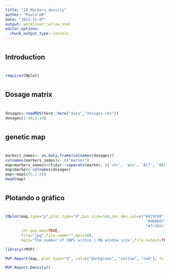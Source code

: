 ```yaml
---
title: "18_Markers_density"
author: "Paulo-HR"
date: "2023-11-07"
output: workflowr::wflow_html
editor_options:
  chunk_output_type: console
---
```


##################
#
## Introduction
#
#################
```r
require(CMplot)
```

###################
#
## Dosage matrix
#
###################
```r
dosages<-readRDS(here::here("data","dosages.rds"))
dosages[1:10,1:10]
```


##################
#
## genetic map
#
##################
```r
markers_names<- as.data.frame(colnames(dosages))
colnames(markers_names)<- c("marker")
map=markers_names%>%tidyr::separate(marker, c('chr', 'pos', 'ALT', 'REF'))
map$marker<-colnames(dosages)
map<-map[c(5,1:2)]
head(map)
```

########################
#
## Plotando o gráfico
#
########################
```r
CMplot(map,type="p",plot.type="d",bin.size=1e6,chr.den.col=c("#4197d8", "#f8c120", "#413496", "#495226",
                                                              "#d60b6f", "#e66519", "#d581b7", "#83d3ad",
                                                              "#7c162c", "#26755d"),
       chr.pos.max=TRUE,
       file="jpg",file.name="",dpi=300,
       main="The number of SNPs within 1 Mb window size",file.output=TRUE,verbose=TRUE,width=9,height=6,)
```


```r
library(rMVP)
```

```r
MVP.Report(map, plot.type="d", col=c("darkgreen", "yellow", "red"), file="jpg", dpi=300)
```

```r
MVP.Report.Density()
```


